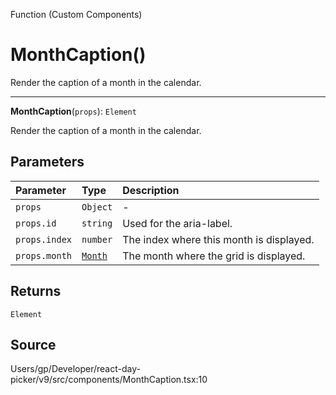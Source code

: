 <SectionTitle>Function (Custom Components)</SectionTitle>

# MonthCaption()

<Description>
Render the caption of a month in the calendar.
</Description>

---

<a id="undefined" name="undefined"></a>

<SignatureMemberIdentifier>**MonthCaption**(`props`): `Element`</SignatureMemberIdentifier>

Render the caption of a month in the calendar.

## Parameters

| Parameter | Type | Description |
| :------ | :------ | :------ |
| `props` | `Object` | - |
| `props.id` | `string` | Used for the aria-label. |
| `props.index` | `number` | The index where this month is displayed. |
| `props.month` | [`Month`](/api/classes/Month.md) | The month where the grid is displayed. |

## Returns

`Element`

## Source

Users/gp/Developer/react-day-picker/v9/src/components/MonthCaption.tsx:10
